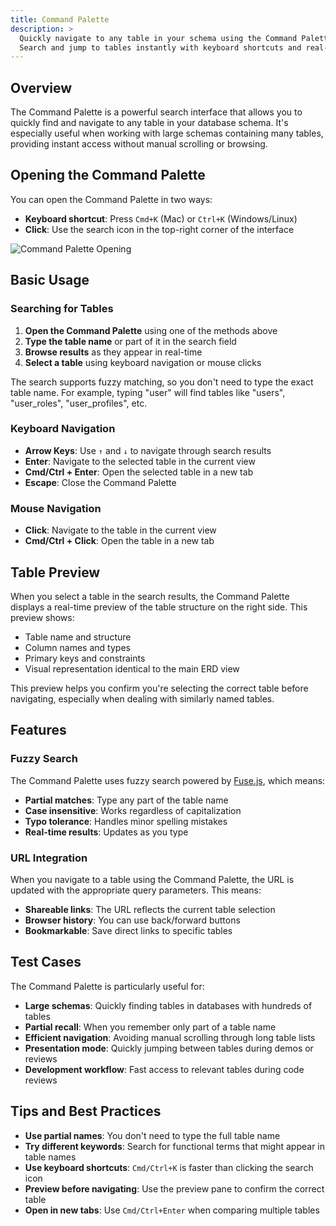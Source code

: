 ```yaml
---
title: Command Palette
description: >
  Quickly navigate to any table in your schema using the Command Palette. 
  Search and jump to tables instantly with keyboard shortcuts and real-time preview.
---
```


## Overview

The Command Palette is a powerful search interface that allows you to quickly find and navigate to any table in your database schema. It's especially useful when working with large schemas containing many tables, providing instant access without manual scrolling or browsing.

## Opening the Command Palette

You can open the Command Palette in two ways:

- **Keyboard shortcut**: Press `Cmd+K` (Mac) or `Ctrl+K` (Windows/Linux)
- **Click**: Use the search icon in the top-right corner of the interface

![Command Palette Opening](/images/content/docs/ui-features/command-palette/opening.gif)

## Basic Usage

### Searching for Tables

1. **Open the Command Palette** using one of the methods above
2. **Type the table name** or part of it in the search field
3. **Browse results** as they appear in real-time
4. **Select a table** using keyboard navigation or mouse clicks

The search supports fuzzy matching, so you don't need to type the exact table name. For example, typing "user" will find tables like "users", "user_roles", "user_profiles", etc.

### Keyboard Navigation

- **Arrow Keys**: Use `↑` and `↓` to navigate through search results
- **Enter**: Navigate to the selected table in the current view
- **Cmd/Ctrl + Enter**: Open the selected table in a new tab
- **Escape**: Close the Command Palette

### Mouse Navigation

- **Click**: Navigate to the table in the current view
- **Cmd/Ctrl + Click**: Open the table in a new tab

## Table Preview

When you select a table in the search results, the Command Palette displays a real-time preview of the table structure on the right side. This preview shows:

- Table name and structure
- Column names and types
- Primary keys and constraints
- Visual representation identical to the main ERD view

This preview helps you confirm you're selecting the correct table before navigating, especially when dealing with similarly named tables.

## Features

### Fuzzy Search

The Command Palette uses fuzzy search powered by [Fuse.js](https://fusejs.io/), which means:

- **Partial matches**: Type any part of the table name
- **Case insensitive**: Works regardless of capitalization
- **Typo tolerance**: Handles minor spelling mistakes
- **Real-time results**: Updates as you type

### URL Integration

When you navigate to a table using the Command Palette, the URL is updated with the appropriate query parameters. This means:

- **Shareable links**: The URL reflects the current table selection
- **Browser history**: You can use back/forward buttons
- **Bookmarkable**: Save direct links to specific tables

## Test Cases

The Command Palette is particularly useful for:

- **Large schemas**: Quickly finding tables in databases with hundreds of tables
- **Partial recall**: When you remember only part of a table name
- **Efficient navigation**: Avoiding manual scrolling through long table lists
- **Presentation mode**: Quickly jumping between tables during demos or reviews
- **Development workflow**: Fast access to relevant tables during code reviews

## Tips and Best Practices

- **Use partial names**: You don't need to type the full table name
- **Try different keywords**: Search for functional terms that might appear in table names
- **Use keyboard shortcuts**: `Cmd/Ctrl+K` is faster than clicking the search icon
- **Preview before navigating**: Use the preview pane to confirm the correct table
- **Open in new tabs**: Use `Cmd/Ctrl+Enter` when comparing multiple tables
